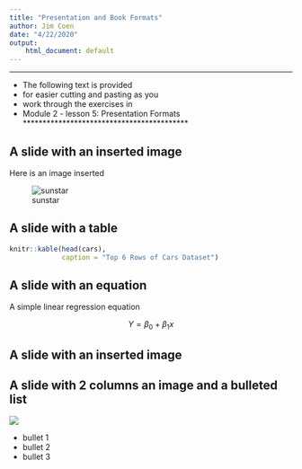 ```yaml
---
title: "Presentation and Book Formats"
author: Jim Coen
date: "4/22/2020"
output: 
    html_document: default
---
```


******************************************
* The following text is provided
* for easier cutting and pasting as you
* work through the exercises in
* Module 2 - lesson 5: Presentation Formats
******************************************

## A slide with an inserted image

Here is an image inserted

![sunstar](./Sunstar/sunstar.png)


## A slide with a table

```r
knitr::kable(head(cars),
             caption = "Top 6 Rows of Cars Dataset")
```


## A slide with an equation

A simple linear regression equation

$$ Y = \beta_0 + \beta_1x $$


## A slide with an inserted image {.flexbox .vcenter}


## A slide with 2 columns an image and a bulleted list {.columns-2}

![](./Sunstar/sunstar.png)

- bullet 1
- bullet 2
- bullet 3

